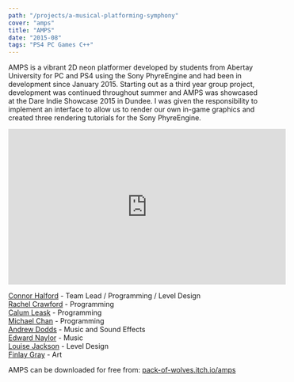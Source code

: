 ```yaml
---
path: "/projects/a-musical-platforming-symphony"
cover: "amps"
title: "AMPS"
date: "2015-08"
tags: "PS4 PC Games C++"
---
```

	
AMPS is a vibrant 2D neon platformer developed by students from Abertay University for PC and PS4 using the Sony PhyreEngine and had been in development since January 2015.
Starting out as a third year group project, development was continued throughout summer and AMPS was showcased at the Dare Indie Showcase 2015 in Dundee.
I was given the responsibility to implement an interface to allow us to render our own in-game graphics and created three rendering tutorials for the Sony PhyreEngine.

<iframe width="560" height="315" src="https://www.youtube.com/embed/Uqf9pG_wa70?rel=0" frameborder="0" allowfullscreen></iframe>

<a target="_blank" href="https://www.linkedin.com/in/connorhalford/">Connor Halford</a> - Team Lead / Programming / Level Design\
<a target="_blank" href="https://www.linkedin.com/in/rachel-crawford-a26b34108/">Rachel Crawford</a> - Programming\
<a target="_blank" href="https://www.linkedin.com/in/calumleask/">Calum Leask</a> - Programming\
<a target="_blank" href="https://www.linkedin.com/in/michaeltkhchan/">Michael Chan</a> - Programming\
<a target="_blank" href="https://www.linkedin.com/in/ajdodds">Andrew Dodds</a> - Music and Sound Effects\
<a target="_blank" href="http://edwardnaylor.weebly.com/">Edward Naylor</a> - Music\
<a target="_blank" href="https://www.linkedin.com/in/jacksonlouise/">Louise Jackson</a> - Level Design\
<a target="_blank" href="https://www.linkedin.com/in/finlaygray">Finlay Gray</a> - Art

AMPS can be downloaded for free from: <a href="http://pack-of-wolves.itch.io/amps">pack-of-wolves.itch.io/amps</a>